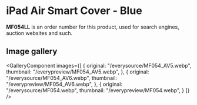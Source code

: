 
# iPad Air Smart Cover - Blue

<Callout type='info' emoji='👉🏻'>**MF054LL** is an order number for this product, used for search engines, auction websites and such.</Callout>

## Image gallery

<GalleryComponent
    images={[
      {
        original: "/everysource/MF054_AV5.webp",
        thumbnail: "/everypreview/MF054_AV5.webp",
      },
      {
        original: "/everysource/MF054_AV6.webp",
        thumbnail: "/everypreview/MF054_AV6.webp",
      },
      {
        original: "/everysource/MF054.webp",
        thumbnail: "/everypreview/MF054.webp",
      }
    ]}
  />
